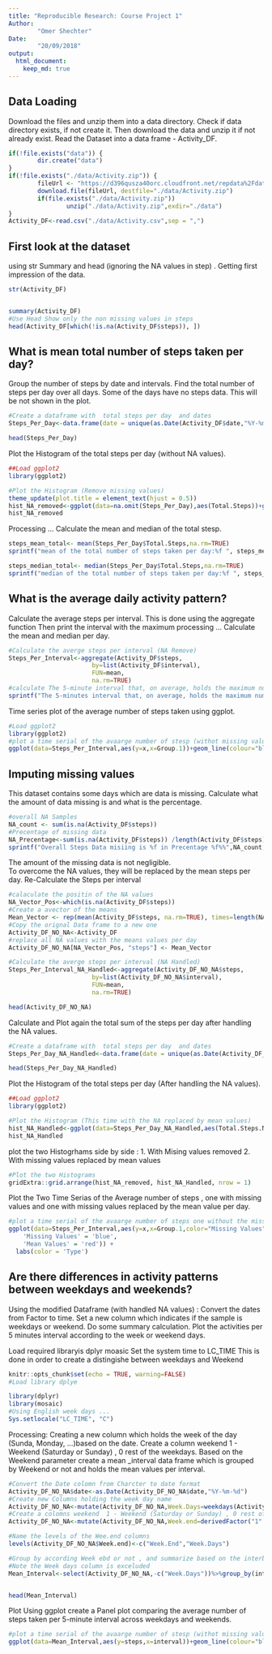 ```yaml
---
title: "Reproducible Research: Course Project 1"
Author:
        "Omer Shechter"
Date:
        "20/09/2018"
output: 
  html_document:
    keep_md: true
---
```

## Data Loading
Download the files and unzip them into a data directory. 
Check if data directory exists, if not create it.
Then download the data and unzip it if not already exist.
Read the Dataset into a data frame - Activity_DF.
```r
if(!file.exists("data")) {  
        dir.create("data")  
}  
if(!file.exists("./data/Activity.zip")) {  
        fileUrl <- "https://d396qusza40orc.cloudfront.net/repdata%2Fdata%2Factivity.zip"  
        download.file(fileUrl, destfile="./data/Activity.zip")  
        if(file.exists("./data/Activity.zip"))   
                unzip("./data/Activity.zip",exdir="./data")  
}
Activity_DF<-read.csv("./data/Activity.csv",sep = ",")
```


## First look at the dataset 
using str  Summary and head (ignoring the NA values in step) .
Getting first impression of the data.
```r
str(Activity_DF)


summary(Activity_DF)
#Use Head Show only the non missing values in steps 
head(Activity_DF[which(!is.na(Activity_DF$steps)), ])
```


## What is mean total number of steps taken per day?


Group the number of steps by date and intervals. 
Find the total number of steps per day over all days. Some of the days have no steps data. 
This will be not shown in the plot.
```r
#Create a dataframe with  total steps per day  and dates
Steps_Per_Day<-data.frame(date = unique(as.Date(Activity_DF$date,"%Y-%m-%d")), Total.Steps = tapply(Activity_DF$steps,as.Date(Activity_DF$date,"%Y-%m-%d"),sum))

head(Steps_Per_Day)
```

Plot the Histogram of the total steps per day (without NA values).
```r
##Load ggplot2
library(ggplot2)

#Plot the Histogram (Remove missing values)
theme_update(plot.title = element_text(hjust = 0.5))
hist_NA_removed<-ggplot(data=na.omit(Steps_Per_Day),aes(Total.Steps))+geom_histogram(bins=10,colour='black', fill='red',binwidth = 900)+ggtitle("Histogram \n Total Steps per day (NA Removed)")+labs(x = "Steps",y = "Count")
hist_NA_removed

```

Processing ...
Calculate the mean and median of the total stesp.
```r

steps_mean_total<- mean(Steps_Per_Day$Total.Steps,na.rm=TRUE)
sprintf("mean of the total number of steps taken per day:%f ", steps_mean_total)

steps_median_total<- median(Steps_Per_Day$Total.Steps,na.rm=TRUE)
sprintf("median of the total number of steps taken per day:%f ", steps_median_total)

```

## What is the average daily activity pattern?

Calculate the average steps per interval.
This is done using the aggregate function 
Then print the interval with the maximum processing ...
Calculate the mean and median per day.
```r
#Calculate the averge steps per interval (NA Remove)
Steps_Per_Interval<-aggregate(Activity_DF$steps, 
                       by=list(Activity_DF$interval), 
                       FUN=mean, 
                       na.rm=TRUE)
#calculate The 5-minute interval that, on average, holds the maximum number of steps
sprintf("The 5-minutes interval that, on average, holds the maximum number of steps is: %i",Steps_Per_Interval[which.max(Steps_Per_Interval$x), ]$Group.1)


```

Time series plot of the average number of steps taken using ggplot. 
```r
#Load ggplot2
library(ggplot2)
#plot a time serial of the avaarge number of stesp (withot missing values)
ggplot(data=Steps_Per_Interval,aes(y=x,x=Group.1))+geom_line(colour="blue",size=1)+labs(y="Avarage number of steps",x = "Interval in minutes", title = "Time series of the average number of steps taken (NA Removed)")

```



## Imputing missing values
This dataset contains some days which are data is missing.
Calculate what the amount of data missing is and what is the percentage.
```r
#overall NA Samples
NA_count <- sum(is.na(Activity_DF$steps))
#Precentage of missing data 
NA_Precentage<-sum(is.na(Activity_DF$steps)) /length(Activity_DF$steps) * 100
sprintf("Overall Steps Data misiing is %f in Precentage %f%%",NA_count,NA_Precentage)
```

The amount of the missing data is not negligible.  
To overcome the NA values, they will be replaced by the mean steps per day.
Re-Calculate the Steps per interval 
```r
#calaculate the positin of the NA values 
NA_Vector_Pos<-which(is.na(Activity_DF$steps))
#Create a avector of the means
Mean_Vector <- rep(mean(Activity_DF$steps, na.rm=TRUE), times=length(NA_Vector_Pos))
#Copy the orignal Data frame to a new one
Activity_DF_NO_NA<-Activity_DF
#replace all NA values with the means values per day 
Activity_DF_NO_NA[NA_Vector_Pos, "steps"] <- Mean_Vector

#Calculate the averge steps per interval (NA Handled)
Steps_Per_Interval_NA_Handled<-aggregate(Activity_DF_NO_NA$steps, 
                       by=list(Activity_DF_NO_NA$interval), 
                       FUN=mean, 
                       na.rm=TRUE)

head(Activity_DF_NO_NA)


```


Calculate and Plot again the total sum of the steps per day after handling the NA values. 
```r
#Create a dataframe with  total steps per day  and dates
Steps_Per_Day_NA_Handled<-data.frame(date = unique(as.Date(Activity_DF_NO_NA$date,"%Y-%m-%d")), Total.Steps.NA.Handled = tapply(Activity_DF_NO_NA$steps,as.Date(Activity_DF$date,"%Y-%m-%d"),sum))

head(Steps_Per_Day_NA_Handled)
```

Plot the Histogram of the total steps per day (After handling the NA values).
```r
##Load ggplot2
library(ggplot2)

#Plot the Histogram (This time with the NA replaced by mean values)
hist_NA_Handled<-ggplot(data=Steps_Per_Day_NA_Handled,aes(Total.Steps.NA.Handled))+geom_histogram(bins=10,colour='black', fill='red',binwidth = 900)+ggtitle("Histogram \nTotal Steps per day (NA Handled)")+labs(x = "Steps",y = "Count")
hist_NA_Handled
```


plot the two Histogrhams side by side : 
1. With Mising values removed 
2. With missing values replaced by mean values 
```r
#Plot the two Histograms
gridExtra::grid.arrange(hist_NA_removed, hist_NA_Handled, nrow = 1)
```





Plot the Two Time Serias of the Average number of steps , one with missing values and one with 
missing values replaced by the mean value per day.
```r
#plot a time serial of the avaarge number of steps one without the missing values and one with the mean value filling the mising values 
ggplot(data=Steps_Per_Interval,aes(y=x,x=Group.1,color="Missing Values"))+geom_line(size=1)+labs(y="Avarage number of steps",x = "Interval in minutes", title = "Time series of the average number of steps taken")+geom_line(data=Steps_Per_Interval_NA_Handled,aes(y=x,x=Group.1,color="Mean Values"),size=1)+scale_color_manual(values = c(
    'Missing Values' = 'blue',
    'Mean Values' = 'red')) +
  labs(color = 'Type')
```


## Are there differences in activity patterns between weekdays and weekends?
Using the modified Dataframe (with handled NA values) : 
Convert the dates from Factor to time.
Set a new column which indicates if the sample is weekdays or weekend.
Do some summary calculation. 
Plot the activities per 5 minutes interval according to the week or weekend days.

Load required libraryis 
dplyr
moasic
Set the system time to LC_TIME 
This is done in order to create a distingishe between weekdays and Weekend
```r
knitr::opts_chunk$set(echo = TRUE, warning=FALSE)
#Load library dplye

library(dplyr)
library(mosaic)
#Using English week days ...
Sys.setlocale("LC_TIME", "C")
```

Processing:
Creating a new column which holds the week of the day (Sunda, Monday, ...)based on the date.
Create a column weekend  1 - Weekend (Saturday or Sunday) , 0 rest of the weekdays. 
Based on the Weekend parameter create a mean _interval data frame which is grouped by Weekend or not 
and holds the mean values per interval.
```r
#Convert the Date colomn from Charcter to date format
Activity_DF_NO_NA$date<-as.Date(Activity_DF_NO_NA$date,"%Y-%m-%d")
#Create new Columns holding the week day name
Activity_DF_NO_NA<-mutate(Activity_DF_NO_NA,Week.Days=weekdays(Activity_DF_NO_NA$date))
#Create a colomns weekend  1 - Weekend (Saturday or Sunday) , 0 rest of the week days 
Activity_DF_NO_NA<-mutate(Activity_DF_NO_NA,Week.end=derivedFactor("1" = (Activity_DF_NO_NA$Week.Days == "Sunday") | Activity_DF_NO_NA$Week.Days == "Saturday",.default = 0))

#Name the levels of the Wee.end columns
levels(Activity_DF_NO_NA$Week.end)<-c("Week.End","Week.Days")

#Group by according Week ebd or not , and summarize based on the interbval 
#Note the Week days column is exceluded 
Mean_Interval<-select(Activity_DF_NO_NA,-c("Week.Days"))%>%group_by(interval,Week.end)%>%summarise_all(funs(mean))


head(Mean_Interval)

```

Plot
Using ggplot create a Panel plot comparing the average number of steps taken per 5-minute interval across weekdays and weekends.
```r
#plot a time serial of the avaarge number of stesp (withot missing values)
ggplot(data=Mean_Interval,aes(y=steps,x=interval))+geom_line(colour="blue",size=1)+labs(y="Avarage number of steps",x = "Interval in minutes", title = "Time series of the average number of steps taken \n  Split according to weekends or regular weekdays")+facet_grid(. ~ Week.end)

```


